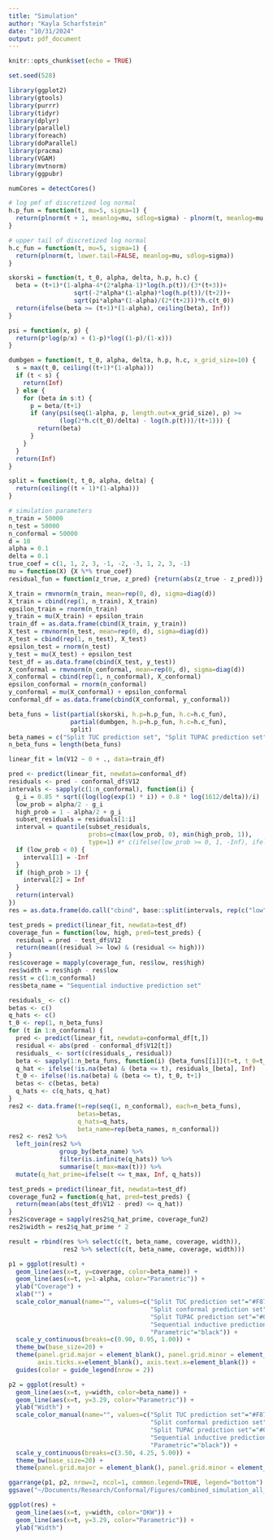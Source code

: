 ```yaml
---
title: "Simulation"
author: "Kayla Scharfstein"
date: "10/31/2024"
output: pdf_document
---
```


```r
knitr::opts_chunk$set(echo = TRUE)
```

```r
set.seed(528)
```

```r
library(ggplot2)
library(gtools)
library(purrr)
library(tidyr)
library(dplyr)
library(parallel)
library(foreach)
library(doParallel)
library(pracma)
library(VGAM)
library(mvtnorm)
library(ggpubr)
```

```r
numCores = detectCores()
```

```r
# log pmf of discretized log normal
h.p_fun = function(t, mu=5, sigma=1) {
  return(plnorm(t + 1, meanlog=mu, sdlog=sigma) - plnorm(t, meanlog=mu, sdlog=sigma))
}

# upper tail of discretized log normal
h.c_fun = function(t, mu=5, sigma=1) {
  return(plnorm(t, lower.tail=FALSE, meanlog=mu, sdlog=sigma))
}

skorski = function(t, t_0, alpha, delta, h.p, h.c) {
  beta = (t+1)*(1-alpha-4*(2*alpha-1)*log(h.p(t))/(3*(t+3))+
                  sqrt(-2*alpha*(1-alpha)*log(h.p(t))/(t+2))+
                  sqrt(pi*alpha*(1-alpha)/(2*(t+2)))*h.c(t_0))
  return(ifelse(beta >= (t+1)*(1-alpha), ceiling(beta), Inf))
}

psi = function(x, p) {
  return(p*log(p/x) + (1-p)*log((1-p)/(1-x)))
}

dumbgen = function(t, t_0, alpha, delta, h.p, h.c, x_grid_size=10) {
  s = max(t_0, ceiling((t+1)*(1-alpha)))
  if (t < s) {
    return(Inf)
  } else {
    for (beta in s:t) {
      p = beta/(t+1)
      if (any(psi(seq(1-alpha, p, length.out=x_grid_size), p) >= 
              (log(2*h.c(t_0)/delta) - log(h.p(t)))/(t+1))) {
        return(beta)
      }
    }
  } 
  return(Inf)
}

split = function(t, t_0, alpha, delta) {
  return(ceiling((t + 1)*(1-alpha)))
}
```

```r
# simulation parameters
n_train = 50000
n_test = 50000
n_conformal = 50000
d = 10
alpha = 0.1
delta = 0.1
true_coef = c(1, 1, 2, 3, -1, -2, -3, 1, 2, 3, -1)
mu = function(X) {X %*% true_coef}
residual_fun = function(z_true, z_pred) {return(abs(z_true - z_pred))}
```

```r
X_train = rmvnorm(n_train, mean=rep(0, d), sigma=diag(d))
X_train = cbind(rep(1, n_train), X_train)
epsilon_train = rnorm(n_train)
y_train = mu(X_train) + epsilon_train
train_df = as.data.frame(cbind(X_train, y_train))
X_test = rmvnorm(n_test, mean=rep(0, d), sigma=diag(d))
X_test = cbind(rep(1, n_test), X_test)
epsilon_test = rnorm(n_test)
y_test = mu(X_test) + epsilon_test
test_df = as.data.frame(cbind(X_test, y_test))
X_conformal = rmvnorm(n_conformal, mean=rep(0, d), sigma=diag(d))
X_conformal = cbind(rep(1, n_conformal), X_conformal)
epsilon_conformal = rnorm(n_conformal)
y_conformal = mu(X_conformal) + epsilon_conformal
conformal_df = as.data.frame(cbind(X_conformal, y_conformal))
```

```r
beta_funs = list(partial(skorski, h.p=h.p_fun, h.c=h.c_fun), 
                 partial(dumbgen, h.p=h.p_fun, h.c=h.c_fun),
                 split)
beta_names = c("Split TUC prediction set", "Split TUPAC prediction set", "Split conformal prediction set")
n_beta_funs = length(beta_funs)
```

```r
linear_fit = lm(V12 ~ 0 + ., data=train_df)
```

```r
pred <- predict(linear_fit, newdata=conformal_df)
residuals <- pred - conformal_df$V12
intervals <- sapply(c(1:n_conformal), function(i) {
  g_i = 0.85 * sqrt((log(log(exp(1) * i)) + 0.8 * log(1612/delta))/i)
  low_prob = alpha/2 - g_i
  high_prob = 1 - alpha/2 + g_i
  subset_residuals = residuals[1:i]
  interval = quantile(subset_residuals, 
                      probs=c(max(low_prob, 0), min(high_prob, 1)), 
                      type=1) #* c(ifelse(low_prob >= 0, 1, -Inf), ifelse(high_prob <= 1, 1, Inf))
  if (low_prob < 0) {
    interval[1] = -Inf
  } 
  if (high_prob > 1) {
    interval[2] = Inf
  }
  return(interval)
})
res = as.data.frame(do.call("cbind", base::split(intervals, rep(c("low", "high"), length.out = n_conformal))))
```

```r
test_preds = predict(linear_fit, newdata=test_df)
coverage_fun = function(low, high, pred=test_preds) {
  residual = pred - test_df$V12
  return(mean((residual >= low) & (residual <= high)))
}
res$coverage = mapply(coverage_fun, res$low, res$high)
res$width = res$high - res$low
res$t = c(1:n_conformal)
res$beta_name = "Sequential inductive prediction set"
```

```r
residuals_ <- c()
betas <- c()
q_hats <- c()
t_0 <- rep(1, n_beta_funs)
for (t in 1:n_conformal) {
  pred <- predict(linear_fit, newdata=conformal_df[t,])
  residual <- abs(pred - conformal_df$V12[t])
  residuals_ <- sort(c(residuals_, residual))
  beta <- sapply(1:n_beta_funs, function(i) {beta_funs[[i]](t=t, t_0=t_0[i], alpha=alpha, delta=delta)})
  q_hat <- ifelse(!is.na(beta) & (beta <= t), residuals_[beta], Inf)
  t_0 <- ifelse(!is.na(beta) & (beta <= t), t_0, t+1)
  betas <- c(betas, beta)
  q_hats <- c(q_hats, q_hat)
}
res2 <- data.frame(t=rep(seq(1, n_conformal), each=n_beta_funs),
                   betas=betas,
                   q_hats=q_hats,
                   beta_name=rep(beta_names, n_conformal))
res2 <- res2 %>% 
  left_join(res2 %>% 
              group_by(beta_name) %>% 
              filter(is.infinite(q_hats)) %>% 
              summarise(t_max=max(t))) %>% 
  mutate(q_hat_prime=ifelse(t <= t_max, Inf, q_hats))
```

```r
test_preds = predict(linear_fit, newdata=test_df)
coverage_fun2 = function(q_hat, pred=test_preds) {
  return(mean(abs(test_df$V12 - pred) <= q_hat))
}
res2$coverage = sapply(res2$q_hat_prime, coverage_fun2)
res2$width = res2$q_hat_prime * 2
```

```r
result = rbind(res %>% select(c(t, beta_name, coverage, width)), 
               res2 %>% select(c(t, beta_name, coverage, width)))
```

```r
p1 = ggplot(result) +
  geom_line(aes(x=t, y=coverage, color=beta_name)) +
  geom_line(aes(x=t, y=1-alpha, color="Parametric")) +
  ylab("Coverage") +
  xlab("") +
  scale_color_manual(name="", values=c("Split TUC prediction set"="#F8766D", 
                                       "Split conformal prediction set"="#7CAE00",
                                       "Split TUPAC prediction set"="#00BFC4",
                                       "Sequential inductive prediction set"="#C77CFF",
                                       "Parametric"="black")) +
  scale_y_continuous(breaks=c(0.90, 0.95, 1.00)) + 
  theme_bw(base_size=20) + 
  theme(panel.grid.major = element_blank(), panel.grid.minor = element_blank(), 
        axis.ticks.x=element_blank(), axis.text.x=element_blank()) +
  guides(color = guide_legend(nrow = 2))
```

```r
p2 = ggplot(result) +
  geom_line(aes(x=t, y=width, color=beta_name)) +
  geom_line(aes(x=t, y=3.29, color="Parametric")) +
  ylab("Width") +
  scale_color_manual(name="", values=c("Split TUC prediction set"="#F8766D", 
                                       "Split conformal prediction set"="#7CAE00",
                                       "Split TUPAC prediction set"="#00BFC4",
                                       "Sequential inductive prediction set"="#C77CFF",
                                       "Parametric"="black")) +
  scale_y_continuous(breaks=c(3.50, 4.25, 5.00)) + 
  theme_bw(base_size=20) + 
  theme(panel.grid.major = element_blank(), panel.grid.minor = element_blank())
```

```r
ggarrange(p1, p2, nrow=2, ncol=1, common.legend=TRUE, legend="bottom")
ggsave("~/Documents/Research/Conformal/Figures/combined_simulation_all_test.png", width=12, height=7)
```

```r
ggplot(res) +
  geom_line(aes(x=t, y=width, color="DKW")) +
  geom_line(aes(x=t, y=3.29, color="Parametric")) +
  ylab("Width")
```


